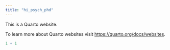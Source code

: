 ```yaml
---
title: "hi_psych_phd"
---
```


This is a Quarto website.

To learn more about Quarto websites visit <https://quarto.org/docs/websites>.

```r
1 + 1
```

